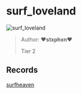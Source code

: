 
# surf_loveland

![surf_loveland](https://raw.githubusercontent.com/Sayt123/SurfMapPics/Maps-and-bonuses/csgo/surf_loveland.jpg)

> Author: **♥stxphxn♥**
>
> Tier 2

## Records

[surfheaven](https://surfheaven.eu/map/surf_loveland)

